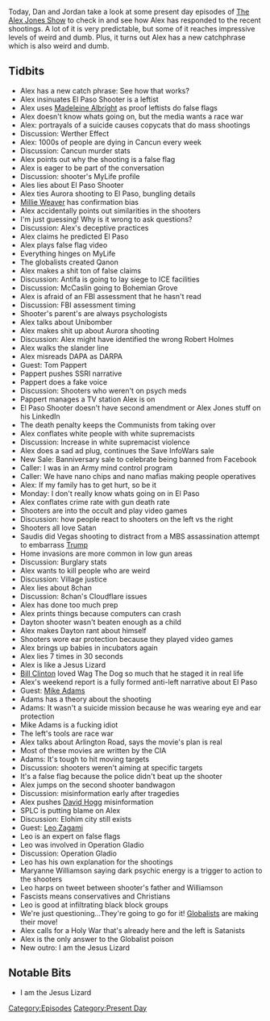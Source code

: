 {{DEFAULTSORT:
    #_EPISODE_0329:August 4-5, 2019
}}{{Episode
    | title             = August 4-5, 2019
    | caption           = Listen to this episode on [https://knowledgefight.libsyn.com/knowledge-fight-august-4-5-2019 Libsyn] [https://open.spotify.com/episode/0W4Mq871soGCVM1hx52B2b Spotify], Read the [[Transcript/329: August 4-5, 2019|Unofficial Transcript]]
    | episodeNumber     = 329
    | length            = 03:42:10
    | airDate           = August 7, 2019
    | coverageStartDate = August 4, 2019
    | coverageEndDate   = August 5, 2019
    | episodeType       = [[:Category:Present Day|Present Day]]
    | appearance        = [[Madeleine Albright]], [[Millie Weaver]], [[Robert Holmes]], [[Tom Pappert]], [[Mohammed Bin Salman]], [[Mike Adams]], [[David Hogg]], [[Leo Zagami]], [[Maryanne Williamson]]
    | previousEpisode   = [[328: March 11-12, 2013]]
    | nextEpisode       = [[330: Magic Coins And Sheep Nations]]
}}

{{Stub}}

Today, Dan and Jordan take a look at some present day episodes of [[The Alex Jones Show]] to check in and see how Alex has responded to the recent shootings. A lot of it is very predictable, but some of it reaches impressive levels of weird and dumb. Plus, it turns out Alex has a new catchphrase which is also weird and dumb.

==Tidbits==

*Alex has a new catch phrase: See how that works?
*Alex insinuates El Paso Shooter is a leftist
*Alex uses [[Madeleine Albright]] as proof leftists do false flags
*Alex doesn't know whats going on, but the media wants a race war
*Alex: portrayals of a suicide causes copycats that do mass shootings
*Discussion: Werther Effect
*Alex: 1000s of people are dying in Cancun every week
*Discussion: Cancun murder stats
*Alex points out why the shooting is a false flag
*Alex is eager to be part of the conversation
*Discussion: shooter's MyLife profile
*Ales lies about El Paso Shooter
*Alex ties Aurora shooting to El Paso, bungling details
*[[Millie Weaver]] has confirmation bias
*Alex accidentally points out similarities in the shooters
*I'm just guessing! Why is it wrong to ask questions?
*Discussion: Alex's deceptive practices
*Alex claims he predicted El Paso
*Alex plays false flag video
*Everything hinges on MyLife
*The globalists created Qanon
*Alex makes a shit ton of false claims
*Discussion: Antifa is going to lay siege to ICE facilities
*Discussion: McCaslin going to Bohemian Grove
*Alex is afraid of an FBI assessment that he hasn't read
*Discussion: FBI assessment timing
*Shooter's parent's are always psychologists
*Alex talks about Unibomber
*Alex makes shit up about Aurora shooting
*Discussion: Alex might have identified the wrong Robert Holmes
*Alex walks the slander line
*Alex misreads DAPA as DARPA
*Guest: Tom Pappert
*Pappert pushes SSRI narrative
*Pappert does a fake voice
*Discussion: Shooters who weren't on psych meds
*Pappert manages a TV station Alex is on
*El Paso Shooter doesn't have second amendment or Alex Jones stuff on his LinkedIn
*The death penalty keeps the Communists from taking over
*Alex conflates white people with white supremacists
*Discussion: Increase in white supremacist violence
*Alex does a sad ad plug, continues the Save InfoWars sale
*New Sale: Banniversary sale to celebrate being banned from Facebook
*Caller: I was in an Army mind control program
*Caller: We have nano chips and nano mafias making people operatives
*Alex: If my family has to get hurt, so be it
*Monday: I don't really know whats going on in El Paso
*Alex conflates crime rate with gun death rate
*Shooters are into the occult and play video games
*Discussion: how people react to shooters on the left vs the right
*Shooters all love Satan
*Saudis did Vegas shooting to distract from a MBS assassination attempt to embarrass [[Donald Trump|Trump]]
*Home invasions are more common in low gun areas
*Discussion: Burglary stats
*Alex wants to kill people who are weird
*Discussion: Village justice
*Alex lies about 8chan
*Discussion: 8chan's Cloudflare issues
*Alex has done too much prep
*Alex prints things because computers can crash
*Dayton shooter wasn't beaten enough as a child
*Alex makes Dayton rant about himself
*Shooters wore ear protection because they played video games
*Alex brings up babies in incubators again
*Alex lies 7 times in 30 seconds
*Alex is like a Jesus Lizard
*[[Bill Clinton]] loved Wag The Dog so much that he staged it in real life
*Alex's weekend report is a fully formed anti-left narrative about El Paso
*Guest: [[Mike Adams]]
*Adams has a theory about the shooting
*Adams: It wasn't a suicide mission because he was wearing eye and ear protection
*Mike Adams is a fucking idiot
*The left's tools are race war
*Alex talks about Arlington Road, says the movie's plan is real
*Most of these movies are written by the CIA
*Adams: It's tough to hit moving targets
*Discussion: shooters weren't aiming at specific targets
*It's a false flag because the police didn't beat up the shooter
*Alex jumps on the second shooter bandwagon
*Discussion: misinformation early after tragedies
*Alex pushes [[David Hogg]] misinformation
*SPLC is putting blame on Alex
*Discussion: Elohim city still exists
*Guest: [[Leo Zagami]]
*Leo is an expert on false flags
*Leo was involved in Operation Gladio
*Discussion: Operation Gladio
*Leo has his own explanation for the shootings
*Maryanne Williamson saying dark psychic energy is a trigger to action to the shooters
*Leo harps on tweet between shooter's father and Williamson
*Fascists means conservatives and Christians
*Leo is good at infiltrating black block groups
*We're just questioning...They're going to go for it! [[Globalists]] are making their move!
*Alex calls for a Holy War that's already here and the left is Satanists
*Alex is the only answer to the Globalist poison
*New outro: I am the Jesus Lizard

==Notable Bits==

*I am the Jesus Lizard

[[Category:Episodes]]
[[Category:Present Day]]

